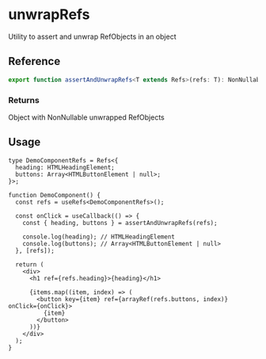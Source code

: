 
<Meta title="unwrapRefs/docs" />

# unwrapRefs

Utility to assert and unwrap RefObjects in an object

## Reference

```ts
export function assertAndUnwrapRefs<T extends Refs>(refs: T): NonNullableRecord<UnwrapRefs<T>>;
```

### Returns

Object with NonNullable unwrapped RefObjects

## Usage

```tsx
type DemoComponentRefs = Refs<{
  heading: HTMLHeadingElement;
  buttons: Array<HTMLButtonElement | null>;
}>;

function DemoComponent() {
  const refs = useRefs<DemoComponentRefs>();

  const onClick = useCallback(() => {
    const { heading, buttons } = assertAndUnwrapRefs(refs);

    console.log(heading); // HTMLHeadingElement
    console.log(buttons); // Array<HTMLButtonElement | null>
  }, [refs]);

  return (
    <div>
      <h1 ref={refs.heading}>{heading}</h1>

      {items.map((item, index) => (
        <button key={item} ref={arrayRef(refs.buttons, index)} onClick={onClick}>
          {item}
        </button>
      ))}
    </div>
  );
}
```
